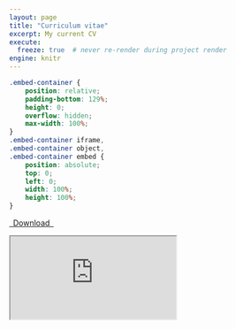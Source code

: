 ```yaml
---
layout: page
title: "Curriculum vitae"
excerpt: My current CV
execute:
  freeze: true  # never re-render during project render
engine: knitr 
---
```


```css
.embed-container {
    position: relative;
    padding-bottom: 129%;
    height: 0;
    overflow: hidden;
    max-width: 100%;
}
.embed-container iframe,
.embed-container object,
.embed-container embed {
    position: absolute;
    top: 0;
    left: 0;
    width: 100%;
    height: 100%;
}
```


```{=html}
<p class="text-center">
  <a class="btn btn-primary btn-lg cv-download" href="https://drive.google.com/file/d/0B5blL1tcy5_hUlc2SW5FVWdNdWc/view?resourceKey=0-a8RSTTMesA7wDNBDxBK1cA" target="_blank">
    <i class="fa-solid fa-file-arrow-down"></i>&ensp;Download&ensp;
  </a>
</p>

<div class="embed-container">
  <iframe src="https://drive.google.com/file/d/0B5blL1tcy5_hUlc2SW5FVWdNdWc/preview?usp=sharing&resourcekey=0-a8RSTTMesA7wDNBDxBK1cA" allow="autoplay"></iframe>
</div>
```

